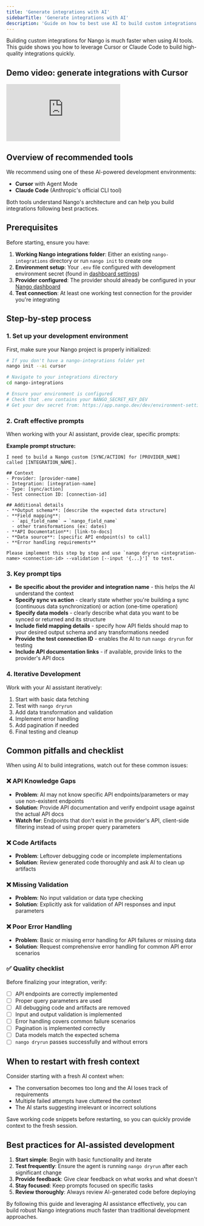 ```yaml
---
title: 'Generate integrations with AI'
sidebarTitle: 'Generate integrations with AI'
description: 'Guide on how to best use AI to build custom integrations fast.'
---
```


Building custom integrations for Nango is much faster when using AI tools. This guide shows you how to leverage Cursor or Claude Code to build high-quality integrations quickly.

## Demo video: generate integrations with Cursor

<div style={{ position: 'relative', overflow: 'hidden', paddingTop: '56.25%' }}>
    <iframe
        style={{ position: 'absolute', top: 0, left: 0, width: '100%', height: '100%' }}
        src="https://www.youtube.com/embed/qOxdNcFLukc?modestbranding=1&rel=0&autohide=1"
        title="YouTube video player"
        frameBorder="0"
        allow="accelerometer; autoplay; clipboard-write; encrypted-media; gyroscope; picture-in-picture"
        allowFullScreen
    ></iframe>
</div>

## Overview of recommended tools

We recommend using one of these AI-powered development environments:

- **Cursor** with Agent Mode
- **Claude Code** (Anthropic's official CLI tool)

Both tools understand Nango's architecture and can help you build integrations following best practices.

## Prerequisites

Before starting, ensure you have:

1. **Working Nango integrations folder**: Either an existing `nango-integrations` directory or run `nango init` to create one
2. **Environment setup**: Your `.env` file configured with development environment secret (found in [dashboard settings](https://app.nango.dev/dev/environment-settings))
3. **Provider configured**: The provider should already be configured in your [Nango dashboard](https://app.nango.dev/dev/integrations)
4. **Test connection**: At least one working test connection for the provider you're integrating

## Step-by-step process

### 1. Set up your development environment

First, make sure your Nango project is properly initialized:

```bash
# If you don't have a nango-integrations folder yet
nango init --ai cursor

# Navigate to your integrations directory
cd nango-integrations

# Ensure your environment is configured
# Check that .env contains your NANGO_SECRET_KEY_DEV
# Get your dev secret from: https://app.nango.dev/dev/environment-settings
```

### 2. Craft effective prompts

When working with your AI assistant, provide clear, specific prompts:

**Example prompt structure:**
```
I need to build a Nango custom [SYNC/ACTION] for [PROVIDER_NAME] called [INTEGRATION_NAME].

## Context
- Provider: [provider-name]
- Integration: [integration-name]
- Type: [sync/action]
- Test connection ID: [connection-id]

## Additional details
- **Output schema**: [describe the expected data structure]
- **Field mapping**:
  - `api_field_name` → `nango_field_name`
  - other transformations (ex: dates)
- **API Documentation**: [link-to-docs]
- **Data source**: [specific API endpoint(s) to call]
- **Error handling requirements**

Please implement this step by step and use `nango dryrun <integration-name> <connection-id> --validation [--input '{...}']` to test.
```

### 3. Key prompt tips

- **Be specific about the provider and integration name** - this helps the AI understand the context
- **Specify sync vs action** - clearly state whether you're building a sync (continuous data synchronization) or action (one-time operation)
- **Specify data models** - clearly describe what data you want to be synced or returned and its structure
- **Include field mapping details** - specify how API fields should map to your desired output schema and any transformations needed
- **Provide the test connection ID** - enables the AI to run `nango dryrun` for testing
- **Include API documentation links** - if available, provide links to the provider's API docs

### 4. Iterative Development

Work with your AI assistant iteratively:

1. Start with basic data fetching
2. Test with `nango dryrun`
3. Add data transformation and validation
4. Implement error handling
5. Add pagination if needed
6. Final testing and cleanup

## Common pitfalls and checklist

When using AI to build integrations, watch out for these common issues:

### ❌ API Knowledge Gaps
- **Problem**: AI may not know specific API endpoints/parameters or may use non-existent endpoints
- **Solution**: Provide API documentation and verify endpoint usage against the actual API docs
- **Watch for**: Endpoints that don't exist in the provider's API, client-side filtering instead of using proper query parameters

### ❌ Code Artifacts
- **Problem**: Leftover debugging code or incomplete implementations
- **Solution**: Review generated code thoroughly and ask AI to clean up artifacts

### ❌ Missing Validation
- **Problem**: No input validation or data type checking
- **Solution**: Explicitly ask for validation of API responses and input parameters

### ❌ Poor Error Handling
- **Problem**: Basic or missing error handling for API failures or missing data
- **Solution**: Request comprehensive error handling for common API error scenarios

### ✅ Quality checklist

Before finalizing your integration, verify:

- [ ] API endpoints are correctly implemented
- [ ] Proper query parameters are used
- [ ] All debugging code and artifacts are removed
- [ ] Input and output validation is implemented
- [ ] Error handling covers common failure scenarios
- [ ] Pagination is implemented correctly
- [ ] Data models match the expected schema
- [ ] `nango dryrun` passes successfully and without errors

## When to restart with fresh context

Consider starting with a fresh AI context when:

- The conversation becomes too long and the AI loses track of requirements
- Multiple failed attempts have cluttered the context
- The AI starts suggesting irrelevant or incorrect solutions

<Tip>
Save working code snippets before restarting, so you can quickly provide context to the fresh session.
</Tip>

## Best practices for AI-assisted development

1. **Start simple**: Begin with basic functionality and iterate
2. **Test frequently**: Ensure the agent is running `nango dryrun` after each significant change
3. **Provide feedback**: Give clear feedback on what works and what doesn't
4. **Stay focused**: Keep prompts focused on specific tasks
5. **Review thoroughly**: Always review AI-generated code before deploying

By following this guide and leveraging AI assistance effectively, you can build robust Nango integrations much faster than traditional development approaches.



